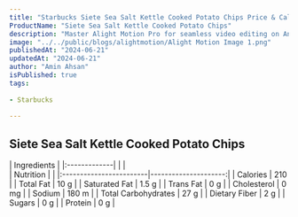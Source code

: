 ```yaml
---
title: "Starbucks Siete Sea Salt Kettle Cooked Potato Chips Price & Calories"
ProductName: "Siete Sea Salt Kettle Cooked Potato Chips" 
description: "Master Alight Motion Pro for seamless video editing on Android, iOS, and Tablets with our ultimate guide, unlocking advanced features and elevating your skills in 2024!"
image: "../../public/blogs/alightmotion/Alight Motion Image 1.png"
publishedAt: "2024-06-21"
updatedAt: "2024-06-21"
author: "Amin Ahsan"
isPublished: true
tags:
 
- Starbucks
      
---
```


## Siete Sea Salt Kettle Cooked Potato Chips
  
<div className="tables-container">
  <div className="table-wrapper">
    | Ingredients  |
    |:-------------|
    |              |
  </div>
  <div className="table-wrapper">
    | Nutrition               |                      |  
    |:------------------------|---------------------:|
    | Calories                | 210                  |
    | Total Fat               | 10 g                 |
    | Saturated Fat           | 1.5 g                |
    | Trans Fat               | 0 g                  |
    | Cholesterol             | 0 mg                 |
    | Sodium                  | 180 m                |
    | Total Carbohydrates     | 27 g                 |
    | Dietary Fiber           | 2 g                  |
    | Sugars                  | 0 g                  |
    | Protein                 | 0 g                  |
  </div>
</div>

<style jsx>{`
  .tables-container {
    display: flex;
    flex-direction: row;
    gap: 30px;
  }
  .table-wrapper {
    width: 500px; /* Adjust as needed */
  }
  @media (max-width: 768px) {
    .tables-container {
      flex-direction: column;
      gap: 0px; /* Adjust as needed */
    }
    .table-wrapper {
      width: 100%; /* Adjust as needed */
    }
  }
`}</style>
